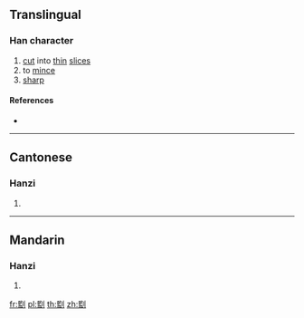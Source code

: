 ==Translingual==

===Han character===
{{Han char|rn=18|rad=刀|as=14|sn=16|four=|canj=STLN|ids=⿰監刂}}

# [[cut]] into [[thin]] [[slice]]s
# to [[mince]]
# [[sharp]]

====References====
* {{Han ref|kx=0145.010|hdz=10360.140|uh=350B|ud=13579}}

----

==Cantonese==

===Hanzi===
{{yue-hanzi|jyut=[[ham3]], [[ham5]], [[lam6]]|y=ham3, ham5, lam6}}

# {{defn|lang=yue|sort=刀14}}

----

==Mandarin==

===Hanzi===
{{cmn-hanzi|pin=[[jiān]] ([[jian1]]), [[jiàn]] ([[jian4]]), [[lán]] ([[lan2]]), [[làn]] ([[lan4]])|wg=chien<sup>1</sup>, chien<sup>4</sup>, lan<sup>2</sup>, lan<sup>4</sup>}}

# {{defn|lang=cmn|sort=刀14}}

[[fr:㔋]]
[[pl:㔋]]
[[th:㔋]]
[[zh:㔋]]